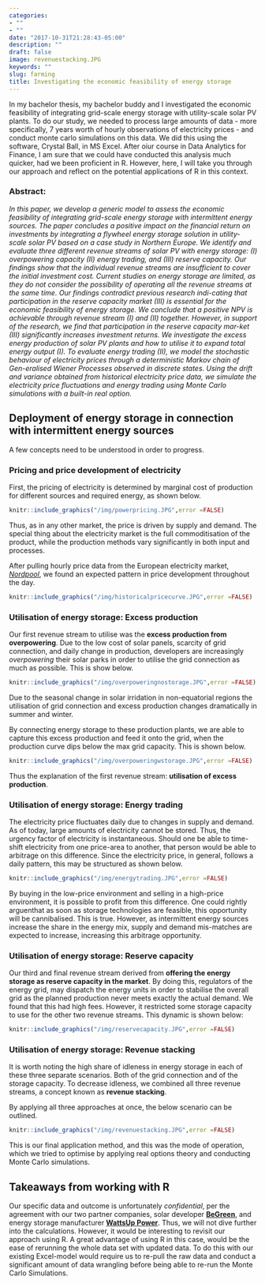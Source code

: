 ```yaml
---
categories:
- ""
- ""
date: "2017-10-31T21:28:43-05:00"
description: ""
draft: false
image: revenuestacking.JPG
keywords: ""
slug: farming
title: Investigating the economic feasibility of energy storage
---
```


In my bachelor thesis, my bachelor buddy and I investigated the economic feasibility of integrating grid-scale energy storage with utility-scale solar PV plants. To do our study, we needed to process large amounts of data - more specifically, 7 years worth of hourly observations of electricity prices - and conduct monte carlo simulations on this data. We did this using the software, Crystal Ball, in MS Excel. After oiur course in Data Analytics for Finance, I am sure that we could have conducted this analysis much quicker, had we been proficient in R. However, here, I will take you through our approach and reflect on the potential applications of R in this context.

### Abstract:
*In this paper, we develop a generic model to assess the economic feasibility of integrating grid-scale energy storage with intermittent energy sources. The paper concludes a positive impact on the financial return on investments by integrating a flywheel energy storage solution in utility-scale solar PV based on a case study in Northern Europe. We identify and evaluate three different revenue streams of solar PV with energy storage:*
*(I) overpowering capacity*
*(II) energy trading, and* 
*(III) reserve capacity.*
*Our findings show that the individual revenue streams are insufficient to cover the initial investment cost. Current studies on energy storage are limited, as they do not consider the possibility of operating all the revenue streams at the same time. Our findings contradict previous research indi-cating that participation in the reserve capacity market (III) is essential for the economic feasibility of energy storage. We conclude that a positive NPV is achievable through revenue stream (I) and (II) together. However, in support of the research, we find that participation in the reserve capacity mar-ket (III) significantly increases investment returns. We investigate the excess energy production of solar PV plants and how to utilise it to expand total energy output (I). To evaluate energy trading (II), we model the stochastic behaviour of electricity prices through a deterministic Markov chain of Gen-eralised Wiener Processes observed in discrete states. Using the drift and variance obtained from historical electricity price data, we simulate the electricity price fluctuations and energy trading using Monte Carlo simulations with a built-in real option.*

## Deployment of energy storage in connection with intermittent energy sources

A few concepts need to be understood in order to progress. 

### Pricing and price development of electricity

First, the pricing of electricity is determined by marginal cost of production for different sources and required energy, as shown below.

```r
knitr::include_graphics("/img/powerpricing.JPG",error =FALSE)
```

Thus, as in any other market, the price is driven by supply and demand. The special thing about the electricity market is the full commoditisation of the product, while the production methods vary significantly in both input and processes. 

After pulling hourly price data from the European electricity market, [*Nordpool*](https://www.nordpoolgroup.com/), we found an expected pattern in price development throughout the day.

```r
knitr::include_graphics("/img/historicalpricecurve.JPG",error =FALSE)
```

### Utilisation of energy storage: Excess production

Our first revenue stream to utilise was the **excess production from overpowering**. Due to the low cost of solar panels, scarcity of grid connection, and daily change in production, developers are increasingly *overpowering* their solar parks in order to utilise the grid connection as much as possible. This is show below.

```r
knitr::include_graphics("/img/overpoweringnostorage.JPG",error =FALSE)
```

Due to the seasonal change in solar irridation in non-equatorial regions the utilisation of grid connection and excess production changes dramatically in summer and winter.

By connecting energy storage to these production plants, we are able to capture this excess production and feed it onto the grid, when the production curve dips below the max grid capacity. This is shown below.

```r
knitr::include_graphics("/img/overpoweringwstorage.JPG",error =FALSE)
```

Thus the explanation of the first revenue stream: **utilisation of excess production**.

### Utilisation of energy storage: Energy trading

The electricity price fluctuates daily due to changes in supply and demand. As of today, large amounts of electricity cannot be stored. Thus, the urgency factor of electricity is instantaneous. Should one be able to time-shift electricity from one price-area to another, that person would be able to arbitrage on this difference. Since the electricity price, in general, follows a daily pattern, this may be structured as shown below.

```r
knitr::include_graphics("/img/energytrading.JPG",error =FALSE)
```

By buying in the low-price environment and selling in a high-price environment, it is possible to profit from this difference. One could rightly arguenthat as soon as storage technologies are feasible, this opportunity will be cannibalised. This is true. However, as intermittent energy sources increase the share in the energy mix, supply and demand mis-matches are expected to increase, increasing this arbitrage opportunity.

### Utilisation of energy storage: Reserve capacity

Our third and final revenue stream derived from **offering the energy storage as reserve capacity in the market**. By doing this, regulators of the energy grid, may dispatch the energy units in order to stabilise the overall grid as the planned production never meets exactly the actual demand. We found that this had high fees. However, it restricted some storage capacity to use for the other two revenue streams. This dynamic is shown below:

```r
knitr::include_graphics("/img/reservecapacity.JPG",error =FALSE)
```

### Utilisation of energy storage: Revenue stacking

It is worth noting the high share of idleness in energy storage in each of these three separate scenarios. Both of the grid connection and of the storage capacity. To decrease idleness, we combined all three revenue streams, a concept known as **revenue stacking**.

By applying all three approaches at once, the below scenario can be outlined.

```r
knitr::include_graphics("/img/revenuestacking.JPG",error =FALSE)
```

This is our final application method, and this was the mode of operation, which we tried to optimise by applying real options theory and conducting Monte Carlo simulations.

## Takeaways from working with R
Our specific data and outcome is unfortunately *confidential*, per the agreement with our two partner companies, solar developer [**BeGreen**](https://www.begreen.dk/en), and energy storage manufacturer [**WattsUp Power**](https://wattsuppower.com/). Thus, we will not dive further into the calculations. However, it would be interesting to revisit our approach using R. A great advantage of using R in this case, would be the ease of rerunning the whole data set with updated data. To do this with our existing Excel-model would require us to re-pull the raw data and conduct a significant amount of data wrangling before being able to re-run the Monte Carlo Simulations. 
